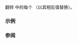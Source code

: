 {{cpp/container/vector_bool/title|flip}}
{{cpp/container/vector_bool/navbar}}
{{ddcla|header=vector|constexpr=c++20|
void flip();
}}

翻转 {{rlp|/|vector}} 中的每个 {{c/core|bool}}（以其相反值替换）。

===示例===
{{example
|code=
#include &lt;iostream&gt;
#include &lt;vector&gt;

void print(const std::vector&lt;bool&gt;&amp; vb)
{
    for (const bool b : vb)
        std::cout &lt;&lt; b;
    std::cout &lt;&lt; '\n';
}

int main()
{
    std::vector&lt;bool&gt; v{0, 1, 0, 1};
    print(v);
    v.flip();
    print(v);
}
|output=
0101
1010
}}

===参阅===
{{dsc begin}}
{{dsc inc|cpp/container/dsc operator_at|vector}}
{{dsc inc|cpp/utility/bitset/dsc flip}}
{{dsc end}}

{{langlinks|de|en|es|fr|it|ja|pt|ru}}